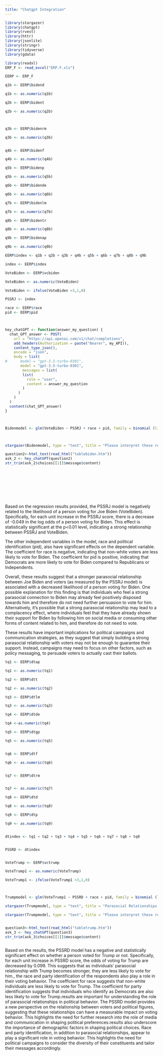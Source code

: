 ```yaml
---
title: "Chatgpt Integration"
---
```


```r
library(stargazer)
library(chatgpt)
library(rvest)
library(httr)
library(jsonlite)
library(stringr)
library(tidyverse)
library(gdata)

library(readxl)
ERP_F <- read_excel("ERP.F.xls")

EERP <- ERP_F

q1b <- EERP$bidend

q1b <- as.numeric(q1b)   

q2b <- EERP$bident

q2b <- as.numeric(q2b)



q3b <- EERP$bidenrm

q3b <- as.numeric(q3b)


q4b <- EERP$bidenf

q4b <- as.numeric(q4b)

q5b <- EERP$bidenp

q5b <- as.numeric(q5b)

q6b <- EERP$bidende

q6b <- as.numeric(q6b)

q7b <- EERP$bidenlm

q7b <- as.numeric(q7b)

q8b <- EERP$bidentr

q8b <- as.numeric(q8b)

q9b <- EERP$bidenap

q9b <- as.numeric(q9b)

EERP$index <- q1b + q2b + q3b + q4b + q5b + q6b + q7b + q8b + q9b

index <- EERP$index

VoteBiden <- EERP$vcbiden

VoteBiden <- as.numeric(VoteBiden)

VoteBiden <- ifelse(VoteBiden >3,1,0)

PSSRJ <- index

race <- EERP$race
pid <- EERP$pid



hey_chatGPT <- function(answer_my_question) {
  chat_GPT_answer <- POST(
    url = "https://api.openai.com/v1/chat/completions",
    add_headers(Authorization = paste("Bearer", my_API)),
    content_type_json(),
    encode = "json",
    body = list(
#      model = "gpt-3.5-turbo-0301",
       model = "gpt-3.5-turbo-0301",
        messages = list(
        list(
          role = "user",
          content = answer_my_question
        )
      )
    )
  )
  content(chat_GPT_answer)
}



Bidenmodel <- glm(VoteBiden ~ PSSRJ + race + pid, family = binomial (link = "probit"))



stargazer(Bidenmodel, type = "text", title = "Please interpret these results, my dependent variable is if a person voted for biden, and my independent is the PSSRJ model. PSSRJ measures the parasocial relationship between Joe Biden and voters. Also discuss why the results are what they are and why this matters for the worl ", out = "tablebiden.htm") 

question2<-html_text(read_html("tablebiden.htm")) 
ask_2 <- hey_chatGPT(question2)
str_trim(ask_2$choices[[1]]$message$content)










```
Based on the regression results provided, the PSSRJ model is negatively related to the likelihood of a person voting for Joe Biden (VoteBiden). Specifically, for each unit increase in the PSSRJ score, there is a decrease of -0.049 in the log odds of a person voting for Biden. This effect is statistically significant at the p<0.01 level, indicating a strong relationship between PSSRJ and VoteBiden.

The other independent variables in the model, race and political identification (pid), also have significant effects on the dependent variable. The coefficient for race is negative, indicating that non-white voters are less likely to vote for Biden. The coefficient for pid is positive, indicating that Democrats are more likely to vote for Biden compared to Republicans or Independents.

Overall, these results suggest that a stronger parasocial relationship between Joe Biden and voters (as measured by the PSSRJ model) is associated with a decreased likelihood of a person voting for Biden. One possible explanation for this finding is that individuals who feel a strong parasocial connection to Biden may already feel positively disposed towards him and therefore do not need further persuasion to vote for him. Alternatively, it's possible that a strong parasocial relationship may lead to a complacency effect, where individuals feel that they have already shown their support for Biden by following him on social media or consuming other forms of content related to him, and therefore do not need to vote.

These results have important implications for political campaigns and communication strategies, as they suggest that simply building a strong parasocial relationship with voters may not be enough to guarantee their support. Instead, campaigns may need to focus on other factors, such as policy messaging, to persuade voters to actually cast their ballots.


```r
tq1 <- EERP$dtap 

tq1 <- as.numeric(tq1)

tq2 <- EERP$dtt

tq2 <- as.numeric(tq2)

tq3 <- EERP$dtlm 

tq3 <- as.numeric(tq3)

tq4 <- EERP$dtde

tq4 <-as.numeric(tq4)

tq5 <- EERP$dtgp

tq5 <- as.numeric(tq5)


tq6 <- EERP$dtf

tq6 <- as.numeric(tq6)


tq7 <- EERP$dtrm 


tq7 <- as.numeric(tq7)

tq8 <- EERP$dtd

tq8 <- as.numeric(tq8)

tq9 <- EERP$dtp 

tq9 <- as.numeric(tq9)


dtindex <- tq1 + tq2 + tq3 + tq4 + tq5 + tq6 + tq7 + tq8 + tq9


PSSRD <- dtindex


VoteTrump <- EERP$vctrump

VoteTrump1 <- as.numeric(VoteTrump)

VoteTrump1 <- ifelse(VoteTrump1 >3,1,0)



Trumpmodel <- glm(VoteTrump1 ~ PSSRD + race + pid, family = binomial (link = "probit"))

stargazer(Trumpmodel, type = "text", title = "Parasocial Relationships and Vote for Trump", out = "PSSR_Table.htm")

stargazer(Trumpmodel, type = "text", title = "Please interpret these results, my dependent variable is if a person voted for Trump, and my independent is the PSSRD model. PSSRD measures the parasocial relationship between donald Trump and voters. Also discuss why the results are what they are and why this matters for the world", out = "tabletrump.htm") 


question3<-html_text(read_html("tabletrump.htm")) 
ask_3 <- hey_chatGPT(question3)
str_trim(ask_3$choices[[1]]$message$content)



```
Based on the results, the PSSRD model has a negative and statistically significant effect on whether a person voted for Trump or not. Specifically, for each unit increase in PSSRD score, the odds of voting for Trump are decreased by 0.099. This suggests that as individuals' parasocial relationship with Trump becomes stronger, they are less likely to vote for him.\n\nAdditionally, the race and party identification of the respondents also play a role in their voting behavior. The coefficient for race suggests that non-white individuals are less likely to vote for Trump. The coefficient for party identification suggests that individuals who identify as Democrats are also less likely to vote for Trump.\n\nThese results are important for understanding the role of parasocial relationships in political behavior. The PSSRD model provides a new perspective on the relationship between voters and political figures, suggesting that these relationships can have a measurable impact on voting behavior. This highlights the need for further research into the role of media and communication in shaping political preferences.\n\nThe results also underscore the importance of demographic factors in shaping political choices. Race and party identification, in addition to parasocial relationships, appear to play a significant role in voting behavior. This highlights the need for political campaigns to consider the diversity of their constituents and tailor their messages accordingly.
